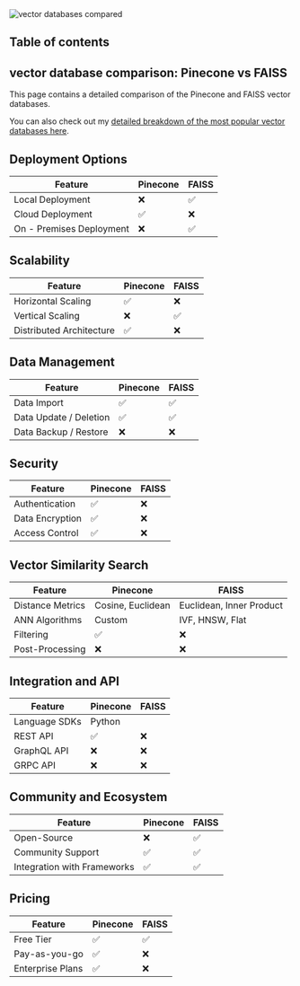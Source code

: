 








<Image src="https://zackproser.b-cdn.net/images/vector-databases-compared.webp" alt="vector databases compared" width={800} height={600} />

## Table of contents

## vector database comparison: Pinecone vs FAISS

This page contains a detailed comparison of the Pinecone and FAISS vector databases.

You can also check out my [detailed breakdown of the most popular vector databases here](/blog/vector-databases-compared). 

## Deployment Options
  | Feature | Pinecone | FAISS |
| ---------| -------------| -------------|
| Local Deployment | ❌ | ✅ |
| Cloud Deployment | ✅ | ❌ |
| On - Premises Deployment | ❌ | ✅ |

## Scalability
  | Feature | Pinecone | FAISS |
| ---------| -------------| -------------|
| Horizontal Scaling | ✅ | ❌ |
| Vertical Scaling | ❌ | ✅ |
| Distributed Architecture | ✅ | ❌ |

## Data Management
  | Feature | Pinecone | FAISS |
| ---------| -------------| -------------|
| Data Import | ✅ | ✅ |
| Data Update / Deletion | ✅ | ✅ |
| Data Backup / Restore | ❌ | ❌ |

## Security
  | Feature | Pinecone | FAISS |
| ---------| -------------| -------------|
| Authentication | ✅ | ❌ |
| Data Encryption | ✅ | ❌ |
| Access Control | ✅ | ❌ |

## Vector Similarity Search
| Feature | Pinecone | FAISS |
|---------|-------------|-------------|
| Distance Metrics | Cosine, Euclidean | Euclidean, Inner Product |
| ANN Algorithms | Custom | IVF, HNSW, Flat |
| Filtering | ✅ | ❌ |
| Post-Processing | ❌ | ❌ |

## Integration and API
| Feature | Pinecone | FAISS |
|---------|-------------|-------------|
| Language SDKs | Python |  |
| REST API | ✅ | ❌ |
| GraphQL API | ❌ | ❌ |
| GRPC API | ❌ | ❌ |

## Community and Ecosystem
| Feature | Pinecone | FAISS |
|---------|-------------|-------------|
| Open-Source | ❌ | ✅ |
| Community Support | ✅ | ✅ |
| Integration with Frameworks | ✅ | ✅ |

## Pricing
| Feature | Pinecone | FAISS |
|---------|-------------|-------------|
| Free Tier | ✅ | ✅ |
| Pay-as-you-go | ✅ | ❌ |
| Enterprise Plans | ✅ | ❌ |
  